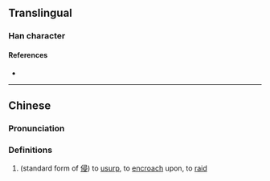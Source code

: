 {{character info/new}}
==Translingual==

===Han character===
{{Han char|rn=9|rad=人|as=10|sn=12|four=|canj=OSME|ids=⿰亻⿱帚又}}

====References====
* {{Han ref|kx=0112.120|hdz=10206.100|uh=3474|ud=13428}}

----

==Chinese==
{{zh-forms}}

===Pronunciation===
{{zh-pron
|m=
|c=caam1,cam1
|mc=
|oc=
|ma=
|cat=v
}}

===Definitions===
{{zh-hanzi}}

# (standard form of [[侵]]) to [[usurp]], to [[encroach]] upon, to [[raid]]